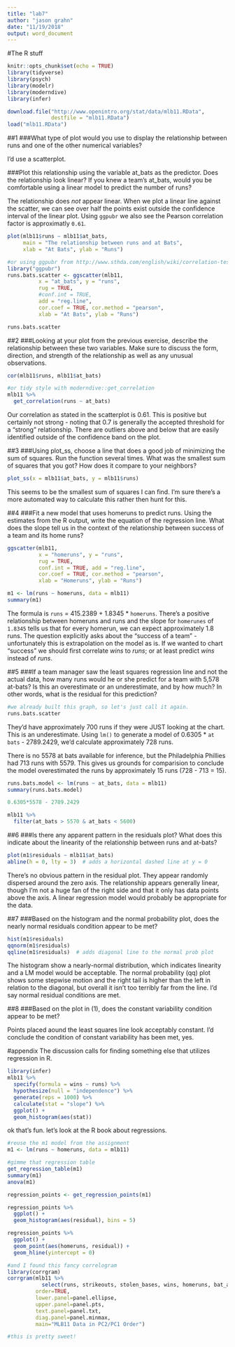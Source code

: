 ```yaml
---
title: "lab7"
author: "jason grahn"
date: "11/19/2018"
output: word_document
---
```


#The R stuff
```r
knitr::opts_chunk$set(echo = TRUE)
library(tidyverse)
library(psych)
library(modelr)
library(moderndive)
library(infer)
```

```r
download.file("http://www.openintro.org/stat/data/mlb11.RData", 
              destfile = "mlb11.RData")
load("mlb11.RData")
```

##1
###What type of plot would you use to display the relationship between runs and one of the other numerical variables? 

I'd use a scatterplot.

###Plot this relationship using the variable at_bats as the predictor. Does the relationship look linear? If you knew a team’s at_bats, would you be comfortable using a linear model to predict the number of runs?

The relationship does _not_ appear linear. When we plot a linear line against the scatter, we can see over half the points exist outside the confidence interval of the linear plot. Using `ggpubr` we also see the Pearson correlation factor is approximatly `0.61`.
```r
plot(mlb11$runs ~ mlb11$at_bats, 
     main = "The relationship between runs and at Bats", 
     xlab = "At Bats", ylab = "Runs")

#or using ggpubr from http://www.sthda.com/english/wiki/correlation-test-between-two-variables-in-r
library("ggpubr")
runs.bats.scatter <- ggscatter(mlb11, 
          x = "at_bats", y = "runs", 
          rug = TRUE,
          #conf.int = TRUE, 
          add = "reg.line", 
          cor.coef = TRUE, cor.method = "pearson",
          xlab = "At Bats", ylab = "Runs")

runs.bats.scatter
```

##2
###Looking at your plot from the previous exercise, describe the relationship between these two variables. Make sure to discuss the form, direction, and strength of the relationship as well as any unusual observations.
```r
cor(mlb11$runs, mlb11$at_bats)

#or tidy style with moderndive::get_correlation
mlb11 %>% 
  get_correlation(runs ~ at_bats)
```

Our correlation as stated in the scatterplot is 0.61. This is positive but certainly not strong - noting that 0.7 is generally the accepted threshold for a "strong" relationship. There are outliers above and below that are easily identified outside of the confidence band on the plot.

##3
###Using plot_ss, choose a line that does a good job of minimizing the sum of squares. Run the function several times. What was the smallest sum of squares that you got? How does it compare to your neighbors?
```r
plot_ss(x = mlb11$at_bats, y = mlb11$runs)
```

This seems to be the smallest sum of squares I can find. I'm sure there's a more automated way to calculate this rather then hunt for this.

##4
###Fit a new model that uses homeruns to predict runs. Using the estimates from the R output, write the equation of the regression line. What does the slope tell us in the context of the relationship between success of a team and its home runs?

```r
ggscatter(mlb11, 
          x = "homeruns", y = "runs", 
          rug = TRUE,
          conf.int = TRUE, add = "reg.line", 
          cor.coef = TRUE, cor.method = "pearson",
          xlab = "Homeruns", ylab = "Runs")

m1 <- lm(runs ~ homeruns, data = mlb11)
summary(m1)
```

The formula is `runs` = 415.2389 + 1.8345 * `homeruns`. There's a positive relationship between homeruns and runs and the slope for `homerunes` of `1.8345` tells us that for every homerun, we can expect approximately 1.8 runs. The question explicitly asks about the "success of a team" - unfortunately this is extrapolation on the model as is. If we wanted to chart "success" we should first correlate _wins_ to _runs_; or at least predict _wins_ instead of _runs_. 

##5
###If a team manager saw the least squares regression line and not the actual data, how many runs would he or she predict for a team with 5,578 at-bats? Is this an overestimate or an underestimate, and by how much? In other words, what is the residual for this prediction?

```r
#we already built this graph, so let's just call it again.
runs.bats.scatter
```

They'd have approximately 700 runs if they were JUST looking at the chart. This is an underestimate. Using `lm()` to generate a model of 0.6305 * `at bats` - 2789.2429, we'd calculate approximately 728 runs.

There is no 5578 at bats available for inference, but the Philadelphia Phillies had 713 runs with 5579. This gives us grounds for comparision to conclude the model overestimated the runs by approximately 15 runs (728 - 713 = 15).

```r
runs.bats.model <- lm(runs ~ at_bats, data = mlb11) 
summary(runs.bats.model)

0.6305*5578 - 2789.2429

mlb11 %>% 
  filter(at_bats > 5570 & at_bats < 5600)
```

##6
###Is there any apparent pattern in the residuals plot? What does this indicate about the linearity of the relationship between runs and at-bats?

```r
plot(m1$residuals ~ mlb11$at_bats)
abline(h = 0, lty = 3)  # adds a horizontal dashed line at y = 0
```

There's no obvious pattern in the residual plot. They appear randomly dispersed around the zero axis. The relationship appears generally linear, though I'm not a huge fan of the right side and that it only has data points above the axis. A linear regression model would probably be appropriate for the data.

##7
###Based on the histogram and the normal probability plot, does the nearly normal residuals condition appear to be met?
```r
hist(m1$residuals)
qqnorm(m1$residuals)
qqline(m1$residuals)  # adds diagonal line to the normal prob plot
```

The histogram show a nearly-normal distribution, which indicates linearity and a LM model would be acceptable. The normal probability (qq) plot shows some stepwise motion and the right tail is higher than the left in relation to the diagonal, but overall it isn't too terribly far from the line. I'd say normal residual conditions are met.

##8
###Based on the plot in (1), does the constant variability condition appear to be met?

Points placed aound the least squares line look acceptably constant. I'd conclude the condition of constant variability has been met, yes. 



#appendix
The discussion calls for finding something else that utilizes regression in R. 
```r
library(infer)
mlb11 %>% 
  specify(formula = wins ~ runs) %>% 
  hypothesize(null = "independence") %>% 
  generate(reps = 1000) %>% 
  calculate(stat = "slope") %>% 
  ggplot() +
  geom_histogram(aes(stat))
```
 
 ok that's fun. let's look at the R book about regressions. 
 
```r

#reuse the m1 model from the assignment
m1 <- lm(runs ~ homeruns, data = mlb11)

#gimme that regression table
get_regression_table(m1)
summary(m1)
anova(m1)
```


```r
regression_points <- get_regression_points(m1)

regression_points %>% 
  ggplot() +
  geom_histogram(aes(residual), bins = 5)

regression_points %>% 
  ggplot() +
  geom_point(aes(homeruns, residual)) +
  geom_hline(yintercept = 0)
```

```r
#and I found this fancy correlogram
library(corrgram)
corrgram(mlb11 %>% 
           select(runs, strikeouts, stolen_bases, wins, homeruns, bat_avg, hits), 
         order=TRUE, 
         lower.panel=panel.ellipse,
         upper.panel=panel.pts, 
         text.panel=panel.txt,
         diag.panel=panel.minmax, 
         main="MLB11 Data in PC2/PC1 Order")

#this is pretty sweet!
```